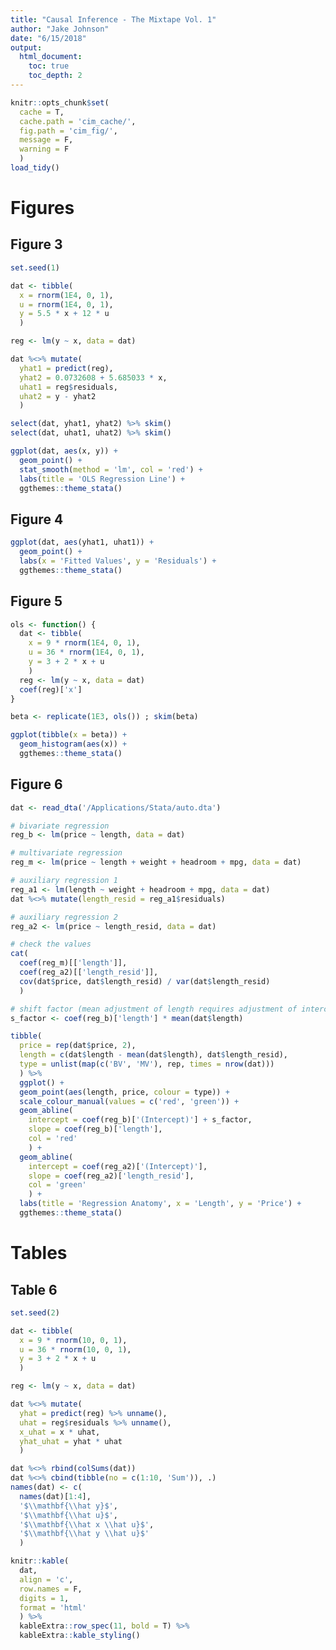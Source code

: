 ```yaml
---
title: "Causal Inference - The Mixtape Vol. 1"
author: "Jake Johnson"
date: "6/15/2018"
output: 
  html_document:
    toc: true
    toc_depth: 2
---
```


```r
knitr::opts_chunk$set(
  cache = T,
  cache.path = 'cim_cache/',
  fig.path = 'cim_fig/',
  message = F,
  warning = F
  )
load_tidy()
```

# Figures

## Figure 3

```r
set.seed(1)

dat <- tibble(
  x = rnorm(1E4, 0, 1),
  u = rnorm(1E4, 0, 1),
  y = 5.5 * x + 12 * u
  )

reg <- lm(y ~ x, data = dat)

dat %<>% mutate(
  yhat1 = predict(reg),
  yhat2 = 0.0732608 + 5.685033 * x,
  uhat1 = reg$residuals,
  uhat2 = y - yhat2
  )

select(dat, yhat1, yhat2) %>% skim()
select(dat, uhat1, uhat2) %>% skim()

ggplot(dat, aes(x, y)) +
  geom_point() +
  stat_smooth(method = 'lm', col = 'red') +
  labs(title = 'OLS Regression Line') +
  ggthemes::theme_stata()
```

## Figure 4

```r
ggplot(dat, aes(yhat1, uhat1)) +
  geom_point() +
  labs(x = 'Fitted Values', y = 'Residuals') +
  ggthemes::theme_stata()
```

## Figure 5

```r
ols <- function() {
  dat <- tibble(
    x = 9 * rnorm(1E4, 0, 1),
    u = 36 * rnorm(1E4, 0, 1),
    y = 3 + 2 * x + u
    )
  reg <- lm(y ~ x, data = dat)
  coef(reg)['x']
}

beta <- replicate(1E3, ols()) ; skim(beta)

ggplot(tibble(x = beta)) +
  geom_histogram(aes(x)) +
  ggthemes::theme_stata()
```

## Figure 6

```r
dat <- read_dta('/Applications/Stata/auto.dta')

# bivariate regression
reg_b <- lm(price ~ length, data = dat)

# multivariate regression
reg_m <- lm(price ~ length + weight + headroom + mpg, data = dat)

# auxiliary regression 1 
reg_a1 <- lm(length ~ weight + headroom + mpg, data = dat)
dat %<>% mutate(length_resid = reg_a1$residuals)

# auxiliary regression 2
reg_a2 <- lm(price ~ length_resid, data = dat)

# check the values
cat(
  coef(reg_m)[['length']],
  coef(reg_a2)[['length_resid']],
  cov(dat$price, dat$length_resid) / var(dat$length_resid)
  )

# shift factor (mean adjustment of length requires adjustment of intercept)
s_factor <- coef(reg_b)['length'] * mean(dat$length)

tibble(
  price = rep(dat$price, 2),
  length = c(dat$length - mean(dat$length), dat$length_resid),
  type = unlist(map(c('BV', 'MV'), rep, times = nrow(dat)))
  ) %>%
  ggplot() +
  geom_point(aes(length, price, colour = type)) +
  scale_colour_manual(values = c('red', 'green')) +
  geom_abline(
    intercept = coef(reg_b)['(Intercept)'] + s_factor,
    slope = coef(reg_b)['length'],
    col = 'red'
    ) +
  geom_abline(
    intercept = coef(reg_a2)['(Intercept)'],
    slope = coef(reg_a2)['length_resid'],
    col = 'green'
    ) +
  labs(title = 'Regression Anatomy', x = 'Length', y = 'Price') +
  ggthemes::theme_stata()
```

# Tables

## Table 6

```r
set.seed(2)

dat <- tibble(
  x = 9 * rnorm(10, 0, 1),
  u = 36 * rnorm(10, 0, 1),
  y = 3 + 2 * x + u
  )

reg <- lm(y ~ x, data = dat)

dat %<>% mutate(
  yhat = predict(reg) %>% unname(),
  uhat = reg$residuals %>% unname(),
  x_uhat = x * uhat,
  yhat_uhat = yhat * uhat
  )

dat %<>% rbind(colSums(dat))
dat %<>% cbind(tibble(no = c(1:10, 'Sum')), .)
names(dat) <- c(
  names(dat)[1:4],
  '$\\mathbf{\\hat y}$',
  '$\\mathbf{\\hat u}$',
  '$\\mathbf{\\hat x \\hat u}$',
  '$\\mathbf{\\hat y \\hat u}$'
  )

knitr::kable(
  dat,
  align = 'c',
  row.names = F,
  digits = 1,
  format = 'html'
  ) %>%
  kableExtra::row_spec(11, bold = T) %>%
  kableExtra::kable_styling()
  
```
